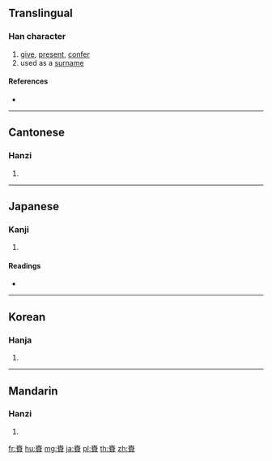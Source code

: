 {{character info/new}}
{{also|赉}}
==Translingual==

===Han character===
{{Han char|rn=154|rad=貝|as=08|sn=15|four=40806|canj=DOBUC|ids=⿱來貝}}

# [[give]], [[present]], [[confer]]
# used as a [[surname]]

====References====
* {{Han ref|kx=1209.100|dkj=36805|dj=1674.010|hdz=63647.040|uh=8CDA|ud=36058|bh=E7EC|bd=59372}}

----

==Cantonese==

===Hanzi===
{{yue-hanzi|jyut=|y=loi6|sim=赉}}

# {{defn|lang=yue|sort=貝08}}

----

==Japanese==

===Kanji===
{{ja-kanji|grade=|rs=貝08}}

# {{defn|lang=ja|sort=貝08}}

====Readings====
* {{ja-readings|on=[[らい]] (rai)|kun=[[たまう]] (tamau), [[たまもの]] (tamamono)|nanori=}}

----

==Korean==

===Hanja===
{{ko-hanja|hangeul=[[뢰]]>[[뇌]]|eumhun=|rv=roe>noe|mr=roe>noe|y=loy>noy}}

# {{defn|lang=ko|sort=貝08}}

----

==Mandarin==

===Hanzi===
{{cmn-hanzi|sim=赉|pin=[[lài]] ([[lai4]])|wg=lai<sup>4</sup>}}

# {{defn|lang=cmn|sort=貝08}}

[[fr:賚]]
[[hu:賚]]
[[mg:賚]]
[[ja:賚]]
[[pl:賚]]
[[th:賚]]
[[zh:賚]]